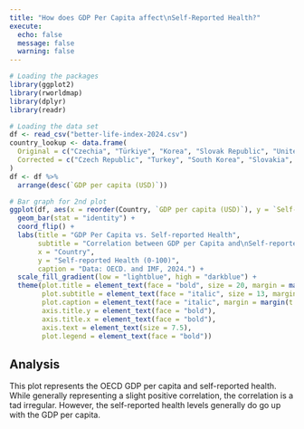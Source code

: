 ```yaml
---
title: "How does GDP Per Capita affect\nSelf-Reported Health?"
execute:
  echo: false
  message: false
  warning: false
---
```


```r
# Loading the packages
library(ggplot2)
library(rworldmap)
library(dplyr)
library(readr)

# Loading the data set
df <- read_csv("better-life-index-2024.csv")
country_lookup <- data.frame(
  Original = c("Czechia", "Türkiye", "Korea", "Slovak Republic", "United States"),
  Corrected = c("Czech Republic", "Turkey", "South Korea", "Slovakia", "United States of America")
)
df <- df %>%
  arrange(desc(`GDP per capita (USD)`))

# Bar graph for 2nd plot
ggplot(df, aes(x = reorder(Country, `GDP per capita (USD)`), y = `Self-reported health`, fill = `GDP per capita (USD)`)) +
  geom_bar(stat = "identity") +
  coord_flip() +
  labs(title = "GDP Per Capita vs. Self-reported Health",
       subtitle = "Correlation between GDP per Capita and\nSelf-reported Health in OECD, 2024",
       x = "Country",
       y = "Self-reported Health (0-100)", 
       caption = "Data: OECD. and IMF, 2024.") +
  scale_fill_gradient(low = "lightblue", high = "darkblue") +
  theme(plot.title = element_text(face = "bold", size = 20, margin = margin(b=5)), 
        plot.subtitle = element_text(face = "italic", size = 13, margin = margin(b = 10)), 
        plot.caption = element_text(face = "italic", margin = margin(t = 5)), 
        axis.title.y = element_text(face = "bold"), 
        axis.title.x = element_text(face = "bold"),
        axis.text = element_text(size = 7.5), 
        plot.legend = element_text(face = "bold"))
```

## **Analysis**

This plot represents the OECD GDP per capita and self-reported health. While generally representing a slight positive correlation, the correlation is a tad irregular. However, the self-reported health levels generally do go up with the GDP per capita.

